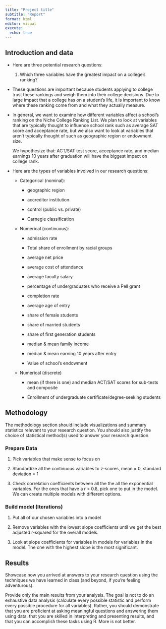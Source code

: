 ```yaml
---
title: "Project title"
subtitle: "Report"
format: html
editor: visual
execute:
  echo: true
---
```


## Introduction and data

-   Here are three potential research questions:

    1.  Which three variables have the greatest impact on a college's ranking?

-   These questions are important because students applying to college trust these rankings and weigh them into their college decisions. Due to large impact that a college has on a student's life, it is important to know where these ranking come from and what they actually measure.

-   In general, we want to examine how different variables affect a school's ranking on the Niche College Ranking List. We plan to look at variables that are typically thought to influence school rank such as average SAT score and acceptance rate, but we also want to look at variables that aren't typically thought of such as geographic region or endowment size.

    We hypothesize that: ACT/SAT test score, acceptance rate, and median earnings 10 years after graduation will have the biggest impact on college rank.

-   Here are the types of variables involved in our research questions:

    -   Categorical (nominal):

        -   geographic region

        -   accreditor institution

        -   control (public vs. private)

        -   Carnegie classification

    -   Numerical (continuous):

        -   admission rate

        -   Total share of enrollment by racial groups

        -   average net price

        -   average cost of attendance

        -   average faculty salary

        -   percentage of undergraduates who receive a Pell grant

        -   completion rate

        -   average age of entry

        -   share of female students

        -   share of married students

        -   share of first generation students

        -   median & mean family income

        -   median & mean earning 10 years after entry

        -   Value of school's endowment

    -   Numerical (discrete)

        -   mean (if there is one) and median ACT/SAT scores for sub-tests and composite

        -   Enrollment of undergraduate certificate/degree-seeking students

## Methodology

The methodology section should include visualizations and summary statistics relevant to your research question. You should also justify the choice of statistical method(s) used to answer your research question.

### Prepare Data

1.  Pick variables that make sense to focus on

2.  Standardize all the continuous variables to z-scores, mean = 0, standard deviation = 1

3.  Check correlation coefficients between all the the all the exponential variables. For the ones that have a r \> 0.8, pick one to put in the model. We can create multiple models with different options.

### Build model (Iterations)

1.  Put all of our chosen variables into a model

2.  Remove variables with the lowest slope coefficients until we get the best adjusted r-squared for the overall models.

3.  Look at slope coefficients for variables in models for variables in the model. The one with the highest slope is the most significant.

## Results

Showcase how you arrived at answers to your research question using the techniques we have learned in class (and beyond, if you're feeling adventurous).

Provide only the main results from your analysis. The goal is not to do an exhaustive data analysis (calculate every possible statistic and perform every possible procedure for all variables). Rather, you should demonstrate that you are proficient at asking meaningful questions and answering them using data, that you are skilled in interpreting and presenting results, and that you can accomplish these tasks using R. More is not better.
